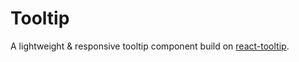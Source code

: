 

<Meta title="Tooltip" component={Tooltip} />

# Tooltip

A lightweight & responsive tooltip component build on [react-tooltip](https://www.npmjs.com/package/react-tooltip).

<Props of={Tooltip} />

